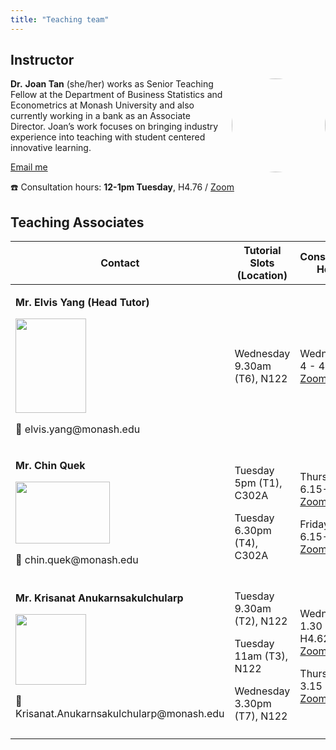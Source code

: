 ```yaml
---
title: "Teaching team"
---
```


## Instructor

![](images/team/joan.jpeg){style="float:right;padding: 0 0 0 10px;" style="border-radius: 50%;" fig-alt="Photo of Dr. Joan" width="150"}

**Dr.** **Joan Tan** (she/her) works as Senior Teaching Fellow at the Department of Business Statistics and Econometrics at Monash University and also currently working in a bank as an Associate Director. Joan's work focuses on bringing industry experience into teaching with student centered innovative learning.

[Email me](mailto:joan.tan@monash.edu)

☎️ Consultation hours: **12-1pm Tuesday**, H4.76 / [Zoom](https://monash.zoom.us/j/87870182036?pwd=vTNFPQ6GVbtbtaGCP8Kl6YEX2Zubjn.1)

## Teaching Associates

+-------------------------------------------------------+-----------------------------+---------------------------------------------------------------------------------------------------------------------------------------------------------------------------------+
| Contact                                               | Tutorial Slots (Location)   | Consultation Hours                                                                                                                                                              |
+=======================================================+=============================+=================================================================================================================================================================================+
| **Mr. Elvis Yang (Head Tutor)**                       | Wednesday 9.30am (T6), N122 | Wednesday: 4 - 4.45pm [Zoom](https://monash.zoom.us/meeting/tZcrf-GqpzMiGNObQk1zLqUConIdK-RqXZbS/ics?icsToken=98tyKuGrqDMiGN2duBuARpwqBIqgWerxmFxHjY1yni7uUjp_czbVOexrNpkyIsno) |
|                                                       |                             |                                                                                                                                                                                 |
| ![](images/team/elvis.jpeg){width="3cm" height="4cm"} |                             |                                                                                                                                                                                 |
|                                                       |                             |                                                                                                                                                                                 |
| 📧 elvis.yang\@monash.edu                             |                             |                                                                                                                                                                                 |
+-------------------------------------------------------+-----------------------------+---------------------------------------------------------------------------------------------------------------------------------------------------------------------------------+
| **Mr. Chin Quek**                                     | Tuesday 5pm (T1), C302A     | Thursday: 6.15-7pm [Zoom](https://monash.zoom.us/j/85079403024?pwd=PKhSo5ajjtPka2ahCMTr3SWKIDCmf3.1)                                                                            |
|                                                       |                             |                                                                                                                                                                                 |
| ![](images/team/chin.jpg){width="4cm" height="2.6cm"} | Tuesday 6.30pm (T4), C302A  | Friday: 6.15-7pm [Zoom](https://monash.zoom.us/j/85079403024?pwd=PKhSo5ajjtPka2ahCMTr3SWKIDCmf3.1)                                                                              |
|                                                       |                             |                                                                                                                                                                                 |
| 📧 chin.quek\@monash.edu                              |                             |                                                                                                                                                                                 |
+-------------------------------------------------------+-----------------------------+---------------------------------------------------------------------------------------------------------------------------------------------------------------------------------+
| **Mr. Krisanat Anukarnsakulchularp**                  | Tuesday 9.30am (T2), N122   | Wednesday: 1.30 - 3pm. H4.62 / [Zoom](https://monash.zoom.us/j/85886503114?pwd=oJkA31POt849bzswKEniVQy3KyZFea.1)                                                                |
|                                                       |                             |                                                                                                                                                                                 |
| ![](images/team/krisanat.jpg){width="3cm"}            | Tuesday 11am (T3), N122     | Thursday: 3.15 - 4pm [Zoom](https://monash.zoom.us/j/89204624979?pwd=WdeUuJdOYzBZyv1rifVCkelMEmbh3J.1)                                                                          |
|                                                       |                             |                                                                                                                                                                                 |
| 📧 Krisanat.Anukarnsakulchularp\@monash.edu           | Wednesday 3.30pm (T7), N122 |                                                                                                                                                                                 |
+-------------------------------------------------------+-----------------------------+---------------------------------------------------------------------------------------------------------------------------------------------------------------------------------+
|                                                       |                             |                                                                                                                                                                                 |
+-------------------------------------------------------+-----------------------------+---------------------------------------------------------------------------------------------------------------------------------------------------------------------------------+
